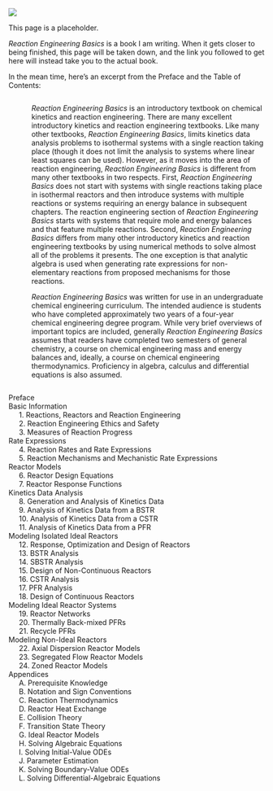 
![](RE_Basics_Cover.png){fig-align="center"}

This page is a placeholder. 

*Reaction Engineering Basics* is a book I am writing. When it gets closer to being finished, this page will be taken down, and the link you followed to get here will instead take you to the actual book.

In the mean time, here's an excerpt from the Preface and the Table of Contents:

::: {.columns}
::: {.column width="5%"}

:::
::: {.column width="95%"}

*Reaction Engineering Basics* is an introductory textbook on chemical kinetics and reaction engineering. There are many excellent introductory kinetics and reaction engineering textbooks. Like many other textbooks, *Reaction Engineering Basics*, limits kinetics data analysis problems to isothermal systems with a single reaction taking place (though it does not limit the analysis to systems where linear least squares can be used). However, as it moves into the area of reaction engineering, *Reaction Engineering Basics* is different from many other textbooks in two respects. First, *Reaction Engineering Basics* does not start with systems with single reactions taking place in isothermal reactors and then introduce systems with multiple reactions or systems requiring an energy balance in subsequent chapters. The reaction engineering section of *Reaction Engineering Basics* starts with systems that require mole and energy balances and that feature multiple reactions. Second, *Reaction Engineering Basics* differs from many other introductory kinetics and reaction engineering textbooks by using numerical methods to solve almost all of the problems it presents. The one exception is that analytic algebra is used when generating rate expressions for non-elementary reactions from proposed mechanisms for those reactions.

*Reaction Engineering Basics* was written for use in an undergraduate chemical engineering curriculum. The intended audience is students who have completed approximately two years of a four-year chemical engineering degree program. While very brief overviews of important topics are included, generally *Reaction Engineering Basics* assumes that readers have completed two semesters of general chemistry, a course on chemical engineering mass and energy balances and, ideally, a course on chemical engineering thermodynamics. Proficiency in algebra, calculus and differential equations is also assumed.

:::
:::

Preface  
Basic Information  
$\quad$ 1. Reactions, Reactors and Reaction Engineering  
$\quad$ 2. Reaction Engineering Ethics and Safety  
$\quad$ 3. Measures of Reaction Progress  
Rate Expressions  
$\quad$ 4. Reaction Rates and Rate Expressions  
$\quad$ 5. Reaction Mechanisms and Mechanistic Rate Expressions  
Reactor Models  
$\quad$ 6. Reactor Design Equations  
$\quad$ 7. Reactor Response Functions  
Kinetics Data Analysis  
$\quad$ 8. Generation and Analysis of Kinetics Data  
$\quad$ 9. Analysis of Kinetics Data from a BSTR  
$\quad$ 10. Analysis of Kinetics Data from a CSTR  
$\quad$ 11. Analysis of Kinetics Data from a PFR  
Modeling Isolated Ideal Reactors  
$\quad$ 12. Response, Optimization and Design of Reactors  
$\quad$ 13. BSTR Analysis  
$\quad$ 14. SBSTR Analysis  
$\quad$ 15. Design of Non-Continuous Reactors  
$\quad$ 16. CSTR Analysis  
$\quad$ 17. PFR Analysis  
$\quad$ 18. Design of Continuous Reactors  
Modeling Ideal Reactor Systems  
$\quad$ 19. Reactor Networks  
$\quad$ 20. Thermally Back-mixed PFRs  
$\quad$ 21. Recycle PFRs  
Modeling Non-Ideal Reactors  
$\quad$ 22. Axial Dispersion Reactor Models  
$\quad$ 23. Segregated Flow Reactor Models  
$\quad$ 24. Zoned Reactor Models  
Appendices  
$\quad$ A. Prerequisite Knowledge  
$\quad$ B. Notation and Sign Conventions  
$\quad$ C. Reaction Thermodynamics  
$\quad$ D. Reactor Heat Exchange  
$\quad$ E. Collision Theory  
$\quad$ F. Transition State Theory  
$\quad$ G. Ideal Reactor Models  
$\quad$ H. Solving Algebraic Equations  
$\quad$ I. Solving Initial-Value ODEs  
$\quad$ J. Parameter Estimation  
$\quad$ K. Solving Boundary-Value ODEs  
$\quad$ L. Solving Differential-Algebraic Equations
